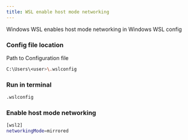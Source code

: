 ---
title: WSL enable host mode networking
---

Windows WSL enables host mode networking in Windows WSL config

### Config file location

Path to Configuration file

```bash copy
C:\Users\<user>\.wslconfig
```

### Run in terminal

```bash copy
.wslconfig
```

### Enable host mode networking

```bash copy
[wsl2]
networkingMode=mirrored
```
